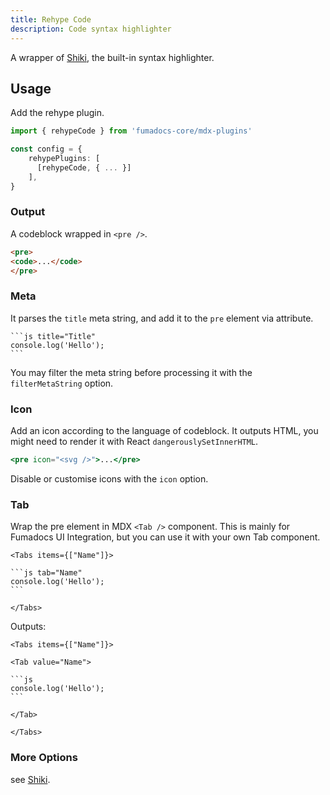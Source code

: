 ```yaml
---
title: Rehype Code
description: Code syntax highlighter
---
```


A wrapper of [Shiki](https://shiki.style), the built-in syntax highlighter.

## Usage

Add the rehype plugin.

```ts
import { rehypeCode } from 'fumadocs-core/mdx-plugins'

const config = {
    rehypePlugins: [
      [rehypeCode, { ... }]
    ],
}
```

### Output

A codeblock wrapped in `<pre />`.

```html
<pre>
<code>...</code>
</pre>
```

### Meta

It parses the `title` meta string, and add it to the `pre` element via attribute.

````mdx
```js title="Title"
console.log('Hello');
```
````

You may filter the meta string before processing it with the `filterMetaString` option.

### Icon

Add an icon according to the language of codeblock.
It outputs HTML, you might need to render it with React `dangerouslySetInnerHTML`.

```jsx
<pre icon="<svg />">...</pre>
```

Disable or customise icons with the `icon` option.

### Tab

Wrap the pre element in MDX `<Tab />` component.
This is mainly for Fumadocs UI Integration, but you can use it with your own Tab component.

````mdx
<Tabs items={["Name"]}>

```js tab="Name"
console.log('Hello');
```

</Tabs>
````

Outputs:

````mdx
<Tabs items={["Name"]}>

<Tab value="Name">

```js
console.log('Hello');
```

</Tab>

</Tabs>
````

### More Options

see [Shiki](https://shiki.style).
